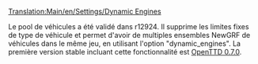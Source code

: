 [[Translation:Main/en/Settings/Dynamic Engines]]
{{en/-}}
{{fr/Amorce}}

Le pool de véhicules a été validé dans r12924. Il supprime les limites fixes de type de véhicule et permet d'avoir de multiples ensembles NewGRF de véhicules dans le même jeu, en utilisant l'option "dynamic_engines". La première version stable incluant cette fonctionnalité est [[Main/fr/OpenTTD 0.7.0|OpenTTD 0.7.0]].